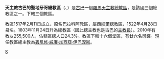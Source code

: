 {{Infobox Roman Catholic diocese
|jurisdiction = 總教區
|name =古巴的聖地牙哥
|latin= Archidioecesis Sancti Iacobi in Cuba
|image =Catedral_de_Santiago_de_Cuba.jpg
|caption = 聖母升天主教座堂
|location = 古巴
|territory =
|population = 255,500
|rite = [[罗马礼|罗马礼]]
|patron =
|province =
|established = 1517年
|cathedral = [[聖母升天主教座堂_(古巴的聖地牙哥)|聖母升天主教座堂]]
|co-cathedral =
|leadership = 主教
|website =
|pope =
|patriarch=
|metropolitan =[[丟尼修·威廉·加西亞·伊巴涅斯|丟尼修·威廉·加西亞·伊巴涅斯]]
|ordinary =
|coadjutor archbishop =
|coadjutor bishop =
|auxiliary =
|emeritus= }}
'''天主教古巴的聖地牙哥總教區'''（{{lang-la|Archidioecesis Sancti Iacobi in Cuba}}、{{lang-es|Arquidiócesis de Santiago de Cuba}}）是[[古巴|古巴]]一個[[羅馬天主教|羅馬天主教]][[總教區|總教區]]，是該國三個總教區之一。下轄三個教區。

教區1517年2月11日成立，原名巴拉科阿教區，屬[[天主教西維爾總教區|西維爾總教區]]，1522年4月28日易名。1803年11月24日升為總教區（因此總主教也是古巴的[[主教長|主教長]]）。2010年有教友255,500人，佔轄區總人口24.3%。教區下轄十六個堂區，有廿六名司鐸。現任教區總主教為[[丟尼修·威廉·加西亞·伊巴涅斯|丟尼修·威廉·加西亞·伊巴涅斯]]。

{{古巴天主教教區}}
[[Category:古巴天主教教區|S]]